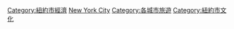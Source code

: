 {{Cat main|紐約市旅遊}}
{{Commons cat|Tourism in New York City}}

[[Category:紐約市經濟|Category:紐約市經濟]]
[[Category:紐約州旅遊|New York City]]
[[Category:各城市旅遊|Category:各城市旅遊]]
[[Category:紐約市文化|Category:紐約市文化]]